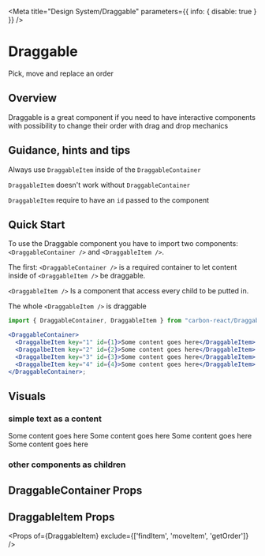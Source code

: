 
<Meta
  title="Design System/Draggable"
  parameters={{ info: { disable: true } }}
/>

# Draggable

Pick, move and replace an order

## Overview 

Draggable is a great component if you need to have interactive components 
with possibility to change their order with drag and drop mechanics

## Guidance, hints and tips 

Always use `DraggableItem` inside of the `DraggableContainer`

`DraggableItem` doesn't work without `DraggableContainer`

`DraggableItem` require to have an `id` passed to the component

## Quick Start 

To use the Draggable component you have to import two components: `<DraggableContainer />` and `<DraggableItem />`.

The first: `<DraggableContainer />` is a required container to let content inside of `<DraggableItem />` be draggable.

`<DraggableItem />` Is a component that access every child to be putted in. 

The whole `<DraggableItem />` is draggable

```jsx
import { DraggableContainer, DraggableItem } from "carbon-react/Draggable";

<DraggableContainer>
  <DraggalbeItem key="1" id={1}>Some content goes here</DraggableItem>
  <DraggalbeItem key="2" id={2}>Some content goes here</DraggableItem>
  <DraggalbeItem key="3" id={3}>Some content goes here</DraggableItem>
  <DraggalbeItem key="4" id={4}>Some content goes here</DraggableItem>
</DraggableContainer>;
```

## Visuals

### simple text as a content

<Preview>
  <Story name="basic">
    <DraggableContainer>
      <DraggableItem key="1" id={1}>Some content goes here</DraggableItem>
      <DraggableItem key="2" id={2}>Some content goes here</DraggableItem>
      <DraggableItem key="3" id={3}>Some content goes here</DraggableItem>
      <DraggableItem key="4" id={4}>Some content goes here</DraggableItem>
    </DraggableContainer>
  </Story>
</Preview>

### other components as children

<Preview>
  <Story name="components as children">
    <DraggableContainer>
      <DraggableItem key="1" id={1}>
        <Checkbox label="checkbox one" />
      </DraggableItem>
      <DraggableItem key="2" id={2}>
        <Checkbox label="checkbox two" />
      </DraggableItem>
      <DraggableItem key="3" id={3}>
        <Checkbox label="checkbox three" />
      </DraggableItem>
      <DraggableItem key="4" id={4}>
        <Checkbox label="checkbox four" />
      </DraggableItem>
    </DraggableContainer>
  </Story>  
</Preview>

## DraggableContainer Props

<Props of={DraggableContainer} />

## DraggableItem Props

<Props of={DraggableItem} exclude={['findItem', 'moveItem', 'getOrder']} />
